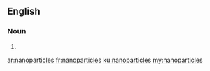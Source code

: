 ==English==

===Noun===
{{head|en|plural}}

# {{plural of|nanoparticle|lang=en}}

[[ar:nanoparticles]]
[[fr:nanoparticles]]
[[ku:nanoparticles]]
[[my:nanoparticles]]